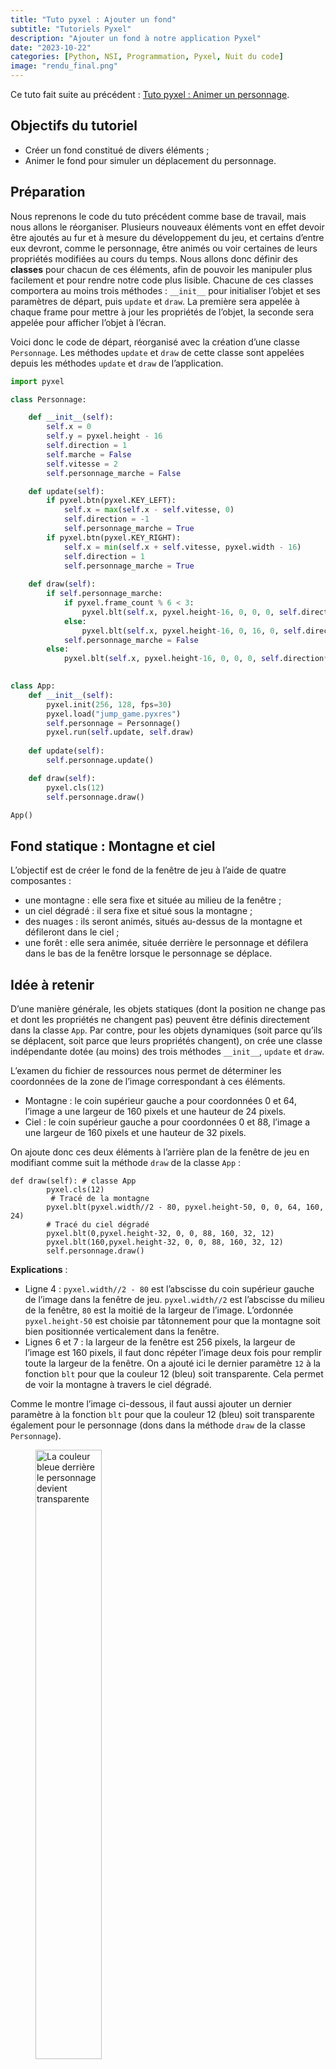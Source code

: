 ```yaml
---
title: "Tuto pyxel : Ajouter un fond"
subtitle: "Tutoriels Pyxel"
description: "Ajouter un fond à notre application Pyxel"
date: "2023-10-22"
categories: [Python, NSI, Programmation, Pyxel, Nuit du code]
image: "rendu_final.png"
---
```


Ce tuto fait suite au précédent : [Tuto pyxel : Animer un personnage](../pyxel_tuto2_personnage/index.qmd).

::: {.callout-tip}
## Objectifs du tutoriel

* Créer un fond constitué de divers éléments ;
* Animer le fond pour simuler un déplacement du personnage.
:::

## Préparation

Nous reprenons le code du tuto précédent comme base de travail, mais nous allons le réorganiser. Plusieurs nouveaux éléments vont en effet devoir être ajoutés au fur et à mesure du développement du jeu, et certains d'entre eux devront, comme le personnage, être animés ou voir certaines de leurs propriétés modifiées au cours du temps. Nous allons donc définir des **classes** pour chacun de ces éléments, afin de pouvoir les manipuler plus facilement et pour rendre notre code plus lisible. Chacune de ces classes comportera au moins trois méthodes : `__init__` pour initialiser l'objet et ses paramètres de départ, puis `update` et `draw`. La première sera appelée à chaque frame pour mettre à jour les propriétés de l'objet, la seconde sera appelée pour afficher l'objet à l'écran.

Voici donc le code de départ, réorganisé avec la création d'une classe `Personnage`. Les méthodes `update` et `draw` de cette classe sont appelées depuis les méthodes `update` et `draw` de l'application.

```python
import pyxel

class Personnage:

    def __init__(self):
        self.x = 0
        self.y = pyxel.height - 16
        self.direction = 1
        self.marche = False
        self.vitesse = 2
        self.personnage_marche = False

    def update(self):
        if pyxel.btn(pyxel.KEY_LEFT):
            self.x = max(self.x - self.vitesse, 0)
            self.direction = -1
            self.personnage_marche = True
        if pyxel.btn(pyxel.KEY_RIGHT):
            self.x = min(self.x + self.vitesse, pyxel.width - 16)
            self.direction = 1
            self.personnage_marche = True
    
    def draw(self):
        if self.personnage_marche:
            if pyxel.frame_count % 6 < 3:
                pyxel.blt(self.x, pyxel.height-16, 0, 0, 0, self.direction*16, 16)
            else:
                pyxel.blt(self.x, pyxel.height-16, 0, 16, 0, self.direction*16, 16)
            self.personnage_marche = False
        else:
            pyxel.blt(self.x, pyxel.height-16, 0, 0, 0, self.direction*16, 16)
    

class App:
    def __init__(self):
        pyxel.init(256, 128, fps=30)
        pyxel.load("jump_game.pyxres")
        self.personnage = Personnage()
        pyxel.run(self.update, self.draw)
        
    def update(self):
        self.personnage.update()

    def draw(self):
        pyxel.cls(12)
        self.personnage.draw()

App()
```

## Fond statique :  Montagne et ciel

L'objectif est de créer le fond de la fenêtre de jeu à l'aide de quatre composantes : 

* une montagne : elle sera fixe et située au milieu de la fenêtre ;
* un ciel dégradé : il sera fixe et situé sous la montagne ;
* des nuages : ils seront animés, situés au-dessus de la montagne et défileront dans le ciel ;
* une forêt : elle sera animée, située derrière le personnage et défilera dans le bas de la fenêtre lorsque le personnage se déplace.

:::{.callout-tip}
## Idée à retenir

D'une manière générale, les objets statiques (dont la position ne change pas et dont les propriétés ne changent pas) peuvent être définis directement dans la classe `App`. Par contre, pour les objets dynamiques (soit parce qu'ils se déplacent, soit parce que leurs propriétés changent), on crée une classe indépendante dotée (au moins) des trois méthodes `__init__`, `update` et `draw`.
:::

L'examen du fichier de ressources nous permet de déterminer les coordonnées de la zone de l'image correspondant à ces éléments.

* Montagne : le coin supérieur gauche a pour coordonnées 0 et 64, l'image a une largeur de 160 pixels et une hauteur de 24 pixels.
* Ciel : le coin supérieur gauche a pour coordonnées 0 et 88, l'image a une largeur de 160 pixels et une hauteur de 32 pixels.

On ajoute donc ces deux éléments à l'arrière plan de la fenêtre de jeu en modifiant comme suit la méthode `draw` de la classe `App` : 

```.python
def draw(self): # classe App
        pyxel.cls(12)
         # Tracé de la montagne
        pyxel.blt(pyxel.width//2 - 80, pyxel.height-50, 0, 0, 64, 160, 24)
        # Tracé du ciel dégradé
        pyxel.blt(0,pyxel.height-32, 0, 0, 88, 160, 32, 12)
        pyxel.blt(160,pyxel.height-32, 0, 0, 88, 160, 32, 12)
        self.personnage.draw()
```

**Explications** : 

* Ligne 4 : `pyxel.width//2 - 80` est l'abscisse du coin supérieur gauche de l'image dans la fenêtre de jeu. `pyxel.width//2` est l'abscisse du milieu de la fenêtre, `80` est la moitié de la largeur de l'image. L'ordonnée `pyxel.height-50` est choisie par tâtonnement pour que la montagne soit bien positionnée verticalement dans la fenêtre.
* Lignes 6 et 7 : la largeur de la fenêtre est 256 pixels, la largeur de l'image est 160 pixels, il faut donc répéter l'image deux fois pour remplir toute la largeur de la fenêtre. On a ajouté ici le dernier paramètre `12` à la fonction `blt` pour que la couleur 12 (bleu) soit transparente. Cela permet de voir la montagne à travers le ciel dégradé.

Comme le montre l'image ci-dessous, il faut aussi ajouter un dernier paramètre à la fonction `blt` pour que la couleur 12 (bleu) soit transparente également pour le personnage (dons dans la méthode `draw` de la classe `Personnage`).

![La couleur bleue derrière le personnage devient transparente](fond_personnage.png){width="50%"}

## Animation des nuages

Avec le temps qui passe, les nuages se déplacent lentement vers la gauche et d'autres nuages apparaissent sur la droite. Lorsqu'un nuage a complètement disparu de la fenêtre, il est retiré de la liste des nuages.

Nous allons définir une classe `Nuage` qui possède ses propres méthodes `update` et `draw`, comme le montre le code ci-dessous.

```.python
class Nuage:
    def __init__(self, x, y):
        self.x = x
        self.y = y
        self.replaced = False

    def update(self):
        if pyxel.frame_count % 10 == 0:
            self.x = self.x -1

    def draw(self):
        pyxel.blt(self.x, self.y, 0, 0, 24, 160, 16, 12)
```

**Explications** :

* Ligne 8 : `if pyxel.frame_count % 10 == 0:` permet de faire avancer le nuage de 1 pixel vers la gauche trois fois par seconde, puisque notre application a un framerate de 30 fps.
* Ligne 5 : Un attribut booléen `replaced` est ajouté à la classe `Nuage` pour indiquer si le nuage a été remplacé par un nouveau nuage. Cela permet de ne pas créer un nouveau nuage à chaque frame (voir plus loin).

L'idée est de faire apparaître un nouveau nuage dans le ciel dès que le nuage précédent s'approche du bord gauche de l'écran. Pour cela, il sera nécessaire de définir une liste de nuages dans la classe `App` et de la mettre à jour à chaque frame. Voici le code modifié de la méthode `__init__` de la classe `App`, dans lequel on initialise la liste des nuages avec un seul nuage placé au milieu de la fenêtre (lignes 6, 7 et 8).

```.python
def __init__(self): # class App
    pyxel.init(256, 128, fps=30)
    pyxel.load("jump_game.pyxres")
    self.personnage = Personnage()
    # liste des nuages visibles
    self.nuages = []
    premier_nuage = Nuage(x = pyxel.width//2-80, y = pyxel.height//4)
    self.nuages.append(premier_nuage)
    pyxel.run(self.update, self.draw)
```

On modifie ensuite la méthode `update` de la classe `App` pour mettre à jour la liste des nuages et faire apparaître un nouveau nuage dès que le nuage précédent s'approche du bord gauche de la fenêtre.

```.python
def update(self): # class App
        self.personnage.update()
        for nuage in self.nuages:
            nuage.update()
            if nuage.x < 10 and not nuage.replaced:
                nouveau_nuage = Nuage(pyxel.width, pyxel.height//4)
                self.nuages.append(nouveau_nuage)
                nuage.replaced = True
            if nuage.x < -160:
                self.nuages.remove(nuage)
```

**Explications** :

* Lignes 3 et 4 : la boucle `for nuage in self.nuages` permet de parcourir la liste des nuages et d'appliquer la méthode `update` à chacun d'entre eux.
* Lignes 5 à 8 : chaque nuage de la liste est mis à jour et, dès qu'un nuage a son abscisse inférieure à 10 (et qu'il n'a pas encore été remplacé), un nouveau nuage est créé. L'ancien nuage est alors marqué comme remplacé, afin d'éviter de créer un nouveau nuage à chaque frame : `nuage.replaced = True`.
* Lignes 9 et 10 : lorsque le nuage a complètement disparu de la fenêtre, il est retiré de la liste : `self.nuages.remove(nuage)`.

Dernière étape, on modifie la méthode `draw` de la classe `App` pour afficher tous les nuages de la liste.

```.python
def draw(self): # class App
        pyxel.cls(12)
         # Tracé de la montagne
        pyxel.blt(pyxel.width//2 - 80, pyxel.height-50, 0, 0, 64, 160, 24)
        # Tracé du ciel dégradé
        pyxel.blt(0,pyxel.height-32, 0, 0, 88, 160, 32, 12)
        pyxel.blt(160,pyxel.height-32, 0, 0, 88, 160, 32, 12)
        # Tracé des nuages
        for nuage in self.nuages:
            nuage.draw()
        self.personnage.draw()
```

![Animation des nuages](tuto3_1_c.gif){width="50%"}

## Animation de la forêt

Pour rendre plus réaliste le déplacement du personnage, on peut provoquer un déplacement de la forêt en sens contraire du déplacement du personnage. La montagne et le ciel, eux, peuvent rester fixes, car situés à une grande distance du personnage. Cela donne un effet de profondeur à la scène.

Dans le fichier de ressources, la forêt est constituée d'une image de largeur 160 pixels et de hauteur 16 pixels. Nous allons donc avoir besoin de répéter cette image pour remplir toute la largeur de la fenêtre. De plus, comme la forêt est animée, il faut prendre garde à créer une nouvelle copie de l'image à chaque fois que l'image précédente ne rempli plus totalement la largeur de la fenêtre.

Pour cela, on va créer une classe `Foret` qui possède ses propres méthodes `update` et `draw`, comme le montre le code ci-dessous.

```.python
class Foret:
    def __init__(self):
        self.x = 0
        self.vitesse = 1
        self.direction = 1

    def update(self):
        if pyxel.btn(pyxel.KEY_LEFT):
            self.x = self.x + self.vitesse
            self.direction = 1
        if pyxel.btn(pyxel.KEY_RIGHT):
            self.x = self.x - self.vitesse
            self.direction = -1
    
    def draw(self):
        k = 0
        while self.x - k*160 > -160 :
            pyxel.blt(self.x - k*160,pyxel.height-16, 0, 0, 48, 160, 16, 12)
            k = k + 1
        k = 1
        while self.x + k*160 < pyxel.width :
            pyxel.blt(self.x + k*160,pyxel.height-16, 0, 0, 48, 160, 16, 12)
            k = k + 1
```

**Explications** :

* Ligne 3 : `self.x` est l'abscisse du coin supérieur gauche de l'image dans la fenêtre de jeu. On initialise cette abscisse à 0.
* Ligne 8 : `if pyxel.btn(pyxel.KEY_LEFT):` permet de faire avancer la forêt vers la droite lorsque la touche `flèche gauche` est enfoncée.
* Ligne 10 : `if pyxel.btn(pyxel.KEY_RIGHT):` permet de faire avancer la forêt vers la gauche lorsque la touche `flèche droite` est enfoncée.
* Lignes 17 à 23 : on utilise une boucle `while` pour répéter l'image de la forêt autant de fois que nécessaire pour remplir toute la largeur de la fenêtre. La variable `k` permet de compter le nombre de répétitions nécessaires. On commence par répéter l'image vers la gauche, puis vers la droite.

Pour intégrer cet objet `Foret` à notre application, il faut maintenant ajouter une ligne à chacune des méthodes de la classe `App` :

* Dans la méthode `__init__`, on crée un objet `Foret` et on l'ajoute à la liste des attributs de la classe `App`.

    ```.python
    self.foret = Foret()
    ```

:::{.callout-warning}
**Attention** : il faut ajouter cette ligne **après** la ligne `pyxel.init(256, 128, fps=30)` et **avant** la ligne `pyxel.run(self.update, self.draw)`.
:::

* Dans la méthode `update`, on met à jour l'objet `Foret`.

    ```.python
    self.foret.update()
    ```
* Dans la méthode `draw`, on affiche l'objet `Foret`.

    ```.python
    self.foret.draw()
    ```

:::{.callout-warning}
**Attention** : il faut ajouter cette ligne **avant** la ligne `self.personnage.draw()` : sinon, la forêt sera dessinée **devant** le personnage.
:::

![Animation de la forêt](tuto3_2.gif){width="50%"}